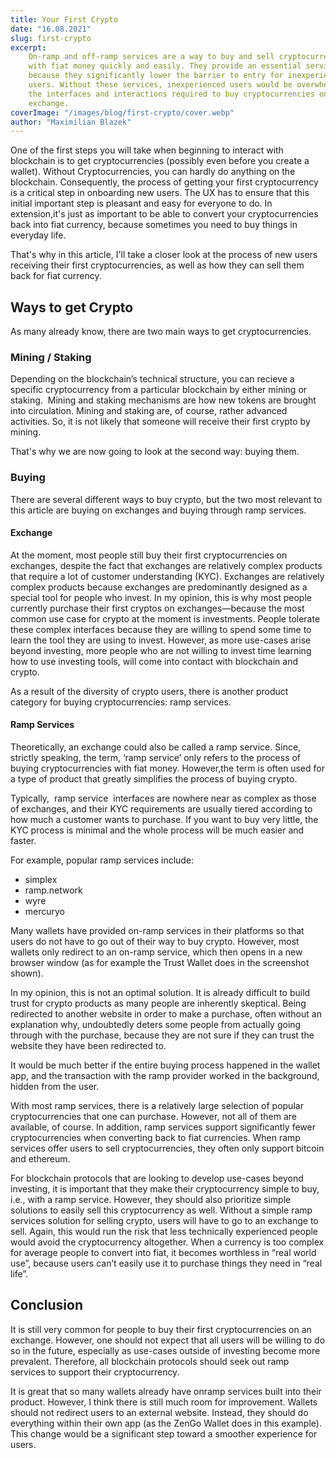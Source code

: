 ```yaml
---
title: Your First Crypto
date: "16.08.2021"
slug: first-crypto
excerpt:
    On-ramp and off-ramp services are a way to buy and sell cryptocurrencies
    with fiat money quickly and easily. They provide an essential service
    because they significantly lower the barrier to entry for inexperienced
    users. Without these services, inexperienced users would be overwhelmed with
    the interfaces and interactions required to buy cryptocurrencies on an
    exchange.
coverImage: "/images/blog/first-crypto/cover.webp"
author: "Maximilian Blazek"
---
```


One of the first steps you will take when beginning to interact with blockchain
is to get cryptocurrencies (possibly even before you create a wallet). Without
Cryptocurrencies, you can hardly do anything on the blockchain. Consequently,
the process of getting your first cryptocurrency is a critical step in
onboarding new users. The UX has to ensure that this initial important step is
pleasant and easy for everyone to do. In extension,it's just as important to be
able to convert your cryptocurrencies back into fiat currency, because sometimes
you need to buy things in everyday life.

That's why in this article, I'll take a closer look at the process of new users
receiving their first cryptocurrencies, as well as how they can sell them back
for fiat currency.

## Ways to get Crypto

As many already know, there are two main ways to get cryptocurrencies.

### Mining / Staking

Depending on the blockchain’s technical structure, you can recieve a specific
cryptocurrency from a particular blockchain by either mining or staking.  Mining
and staking mechanisms are how new tokens are brought into circulation. Mining
and staking are, of course, rather advanced activities. So, it is not likely
that someone will receive their first crypto by mining.

That's why we are now going to look at the second way: buying them.

### Buying

There are several different ways to buy crypto, but the two most relevant to
this article are buying on exchanges and buying through ramp services.

#### Exchange

At the moment, most people still buy their first cryptocurrencies on exchanges,
despite the fact that exchanges are relatively complex products that require a
lot of customer understanding (KYC). Exchanges are relatively complex products
because exchanges are predominantly designed as a special tool for people who
invest. In my opinion, this is why most people currently purchase their first
cryptos on exchanges—because the most common use case for crypto at the moment
is investments. People tolerate these complex interfaces because they are
willing to spend some time to learn the tool they are using to invest. However,
as more use-cases arise beyond investing, more people who are not willing to
invest time learning how to use investing tools, will come into contact with
blockchain and crypto.

As a result of the diversity of crypto users, there is another product category
for buying cryptocurrencies: ramp services.

#### Ramp Services

Theoretically, an exchange could also be called a ramp service. Since, strictly
speaking, the term, ‘ramp service’ only refers to the process of buying
cryptocurrencies with fiat money. However,the term is often used for a type of
product that greatly simplifies the process of buying crypto.

Typically,  ramp service  interfaces are nowhere near as complex as those of
exchanges, and their KYC requirements are usually tiered according to how much a
customer wants to purchase. If you want to buy very little, the KYC process is
minimal and the whole process will be much easier and faster.

For example, popular ramp services include:

- simplex
- ramp.network
- wyre
- mercuryo

<FloatImage src="/images/blog/first-crypto/img1.webp" alt="Trust Wallet interface showing crypto purchase options" direction="right">
  Many wallets have provided on-ramp services in their platforms so that users do not have to go out of their way to buy crypto. However, most wallets only redirect to an on-ramp service, which then opens in a new browser window (as for example the Trust Wallet does in the screenshot shown).

In my opinion, this is not an optimal solution. It is already difficult to build
trust for crypto products as many people are inherently skeptical. Being
redirected to another website in order to make a purchase, often without an
explanation why, undoubtedly deters some people from actually going through with
the purchase, because they are not sure if they can trust the website they have
been redirected to.

It would be much better if the entire buying process happened in the wallet app,
and the transaction with the ramp provider worked in the background, hidden from
the user.

With most ramp services, there is a relatively large selection of popular
cryptocurrencies that one can purchase. However, not all of them are available,
of course. In addition, ramp services support significantly fewer
cryptocurrencies when converting back to fiat currencies. When ramp services
offer users to sell cryptocurrencies, they often only support bitcoin and
ethereum.

For blockchain protocols that are looking to develop use-cases beyond investing,
it is important that they make their cryptocurrency simple to buy, i.e., with a
ramp service. However, they should also prioritize simple solutions to easily
sell this cryptocurrency as well. Without a simple ramp services solution for
selling crypto, users will have to go to an exchange to sell. Again, this would
run the risk that less technically experienced people would avoid the
cryptocurrency altogether. When a currency is too complex for average people to
convert into fiat, it becomes worthless in “real world use”, because users can’t
easily use it to purchase things they need in “real life”.

</FloatImage>

## Conclusion

<FloatImage src="/images/blog/first-crypto/img2.webp" alt="ZenGo Wallet interface showing in-app crypto purchase" direction="right">
  It is still very common for people to buy their first cryptocurrencies on an exchange. However, one should not expect that all users will be willing to do so in the future, especially as use-cases outside of investing become more prevalent. Therefore, all blockchain protocols should seek out ramp services to support their cryptocurrency.

It is great that so many wallets already have onramp services built into their
product. However, I think there is still much room for improvement. Wallets
should not redirect users to an external website. Instead, they should do
everything within their own app (as the ZenGo Wallet does in this example). This
change would be a significant step toward a smoother experience for users.

</FloatImage>
